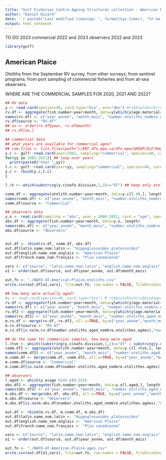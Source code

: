 ```yaml
---
title: "Gulf Fisheries Centre Ageing Structures collection - American Plaice"
author: "Daniel Ricard"
date: '`r paste0("Last modified timestap: ", format(Sys.time(), "%Y-%m-%d %H:%M:%S"))`'
output: html_notebook
---
```


TO DO 2023
commercial 2022 and 2023
observers 2022 and 2023

```r
library(gulf)
```

## American Plaice
Otoliths from the September RV survey, from other surveys, from sentinel programs, from port sampling of commercial fisheries and from at-sea observers.

WHERE ARE THE COMMERCIAL SAMPLES FOR 2020, 2021 AND 2022?

```r
## RV data
y <- read.card(species=40, card.type="bio", env="dev") #rv$bio[which(rv$bio$species==40),]
rv.df <- aggregate(fish.number~year+month, data=y[which(y$age.material==1),], length)
names(rv.df) <- c("year_année", "month_mois", "number.otoliths_nombre.otolithes")
rv.df$source <- "RV-4T"
## oo <- order(rv.df$year, rv.df$month)
## rv.df[oo,]

## commercial data
## what years are available for commercial ages?
## com.files <- list.files(path="//ENT.dfo-mpo.ca/dfo-mpo/GROUP/GLF/Regional_Shares/Science/Hd2/commercial/age", pattern="plaage")
y.c <- gulf::read.card(year=1982, sampling="commercial", species=40, card.type="age") ## this loads all pre-1982 commercial ages
for(yy in 1983:2021){ ## loop over years
  print(paste0("Year ",yy))
t.c <- gulf::read.card(year=yy, sampling="commercial", species=40, card.type="age")
y.c <- rbind(y.c,t.c)
}

l.4t <- which(substring(y.c$nafo.division,1,2)=="4T") ## keep only otoliths collected in NAFO 4T

comm.df <- aggregate(otolith.number~year+month, data=y.c[l.4t,], length)
names(comm.df) <- c("year_année", "month_mois", "number.otoliths_nombre.otolithes")
comm.df$source <- "Commercial"

## observers data
y.o <- read.card(sampling = "obs", year = 2000:2022, card = "age", species = 40)
obs.df <- aggregate(fish.number~year+month, data=y.o, length)
names(obs.df) <- c("year_année", "month_mois", "number.otoliths_nombre.otolithes")
obs.df$source <- "Observers"


out.df <- rbind(rv.df, comm.df, obs.df)
out.df$latin.name_nom.latin <- "Hippoglossoides platessoides"
out.df$english.name_nom.anglais <- "American Plaice"
out.df$french.name_nom.français <- "Plie canadienne"

vars <- c("source", "latin.name_nom.latin", "english.name_nom.anglais", "french.name_nom.français", "year_année","month_mois","number.otoliths_nombre.otolithes")
o1 <- order(out.df$source, out.df$year_année, out.df$month_mois)

out.fn <- "./NAFO-4T-American-Plaice-otoliths.csv"
write.csv(out.df[o1,vars], file=out.fn, row.names = FALSE, fileEncoding = "UTF8")

## how many were actually aged?
#y <- read.card(species=40, card.type="bio") # rv$bio[which(rv$bio$species==40),]
rv.df <- aggregate(fish.number~year+month, data=y[which(y$age.material==1),], length)
names(rv.df) <- c("year_année", "month_mois", "number.otoliths_nombre.otolithes")
rv.df2 <- aggregate(fish.number~year+month, data=y[which(y$age.material==1 & y$age %in% c(0:30)),], length)
names(rv.df2) <- c("year_année", "month_mois", "number.otoliths.aged_nombre.otolithes.agées")
m.rv.df <- merge(rv.df, rv.df2, all.x=TRUE, by=c("year_année","month_mois"))
m.rv.df$source <- "RV-4T"
m.rv.df[is.na(m.rv.df$number.otoliths.aged_nombre.otolithes.agées),"number.otoliths.aged_nombre.otolithes.agées"] <- 0

## do the same for commercial samples, how many were aged
l.4tvn <- which((substring(y.c$nafo.division,1,2)=="4T" | substring(y.c$nafo.division,1,3)=="4VN") & y.c$age %in% c(0:25)) 
comm.df2 <- aggregate(otolith.number~year+month, data=y.c[l.4tvn,], length)
names(comm.df2) <- c("year_année", "month_mois", "number.otoliths.aged_nombre.otolithes.agées")
m.comm.df <- merge(comm.df, comm.df2, all.x=TRUE, by=c("year_année","month_mois"))
m.comm.df$source <- "Commercial"
m.comm.df[is.na(m.comm.df$number.otoliths.aged_nombre.otolithes.agées),"number.otoliths.aged_nombre.otolithes.agées"] <- 0

## observers
l.aged <- which(y.o$age %in% c(0:25)) 
obs.df2 <- aggregate(fish.number~year+month, data=y.o[l.aged,], length)
names(obs.df2) <- c("year_année", "month_mois", "number.otoliths.aged_nombre.otolithes.agées")
m.obs.df <- merge(obs.df, obs.df2, all.x=TRUE, by=c("year_année","month_mois"))
m.obs.df$source <- "Observers"
m.obs.df[is.na(m.obs.df$number.otoliths.aged_nombre.otolithes.agées),"number.otoliths.aged_nombre.otolithes.agées"] <- 0

out.df <- rbind(m.rv.df, m.comm.df, m.obs.df)
out.df$latin.name_nom.latin <- "Hippoglossoides platessoides"
out.df$english.name_nom.anglais <- "American Plaice"
out.df$french.name_nom.français <- "Plie canadienne"

vars <- c("source", "latin.name_nom.latin", "english.name_nom.anglais", "french.name_nom.français", "year_année","month_mois","number.otoliths_nombre.otolithes","number.otoliths.aged_nombre.otolithes.agées")
o1 <- order(out.df$source, out.df$year_année, out.df$month_mois)

out.fn <- "./NAFO-4T-American-Plaice-ages.csv"
write.csv(out.df[o1,vars], file=out.fn, row.names = FALSE, fileEncoding = "UTF8")

```

